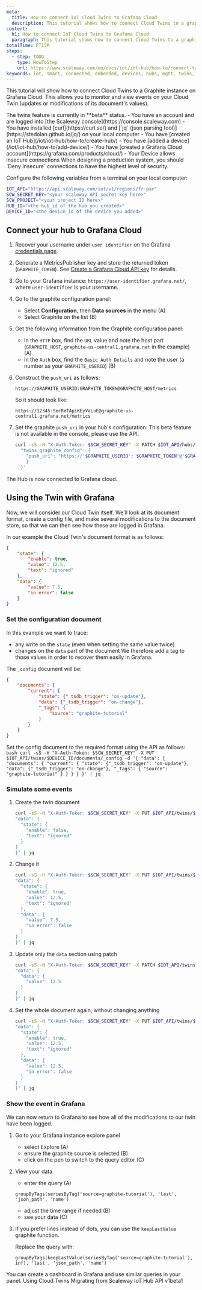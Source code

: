 ```yaml
---
meta:
  title: How to connect IoT Cloud Twins to Grafana Cloud
  description: This tutorial shows how to connect Cloud Twins to a graphite instance on Grafana Cloud.
content:
  h1: How to connect IoT Cloud Twins to Grafana Cloud
  paragraph: This tutorial shows how to connect Cloud Twins to a graphite instance on Grafana Cloud.
totalTime: PT15M
steps:
  - step: TODO
    type: HowToStep
    url: https://www.scaleway.com/en/docs/iot/iot-hub/how-to/connect-twins-to-grafana-cloud/
keywords: iot, smart, connected, embedded, devices, hubs, mqtt, twins, document store, document, cache, data, graphite, grafana
---
```


<Macro id="iam-requirements" />


This tutorial will show how to connect Cloud Twins to a Graphite instance on Grafana Cloud. This allows you to monitor and view events on your Cloud Twin (updates or modifications of its document's values).

<Message type="note">
  The twins feature is currently in **beta** status.
</Message>

<Message type="requirement">
  - You have an account and are logged into [the Scaleway console](https://console.scaleway.com)
  - You have installed [curl](https://curl.se/) and [`jq` (json parsing tool)](https://stedolan.github.io/jq/) on your local computer
  - You have [created an IoT Hub](/iot/iot-hub/how-to/create-hub/)
  - You have [added a device](/iot/iot-hub/how-to/add-device/)
  - You have [created a Grafana Cloud account](https://grafana.com/products/cloud/)
  - Your Device allows insecure connections
</Message>

<Message type="note">
  When designing a production system, you should `Deny Insecure` connections to have the highest level of security.
</Message>

Configure the following variables from a terminal on your local computer:

```bash
IOT_API="https://api.scaleway.com/iot/v1/regions/fr-par"
SCW_SECRET_KEY="<your scaleway API secret key here>"
SCW_PROJECT="<your project ID here>"
HUB_ID="<the hub_id of the hub you created>"
DEVICE_ID="<the device_id of the device you added>"
```

## Connect your hub to Grafana Cloud

1. Recover your username under `user identifier` on the Grafana [credentials page](https://grafana.com/orgs/user-identifier/api-keys).
2. Generate a MetricsPublisher key and store the returned token (`GRAPHITE_TOKEN`).
    <Message type="tip">
      See [Create a Grafana Cloud API key](https://grafana.com/docs/grafana-cloud/reference/create-api-key/) for details.
    </Message>
3. Go to your Grafana instance: `https://user-identifier.grafana.net/`, where `user-identifier` is your username.
4. Go to the graphite configuration panel:
    - Select **Configuration**, then **Data sources** in the menu (A)
    - Select Graphite on the list (B)

    <Lightbox src="grafanacloud-configuration-datasource-menu-graphite.webp" alt="" />
5. Get the following information from the Graphite configuration panel:
    - In the `HTTP` box, find the `URL` value and note the host part (`GRAPHITE_HOST`, `graphite-us-central1.grafana.net` in the example) (A)
    - In the `Auth` box, find the `Basic Auth Details` and note the user (a number as your `GRAPHITE_USERID`) (B)

    <Lightbox src="grafanacloud-datasource-graphite-settings.webp" alt="" />
6. Construct the `push_uri` as follows:
    ```
    https://GRAPHITE_USERID:GRAPHITE_TOKEN@GRAPHITE_HOST/metrics
    ```

    So it should look like:
    ```
    https://12345:SecReTApiKEyVaLuE@graphite-us-central1.grafana.net/metrics
    ```
7. Set the graphite `push_uri` in your hub's configuration:
    <Message type="note">
      This beta feature is not available in the console, please use the API.
    </Message>

    ```bash
    curl -sS -H "X-Auth-Token: $SCW_SECRET_KEY" -X PATCH $IOT_API/hubs/$HUB_ID -d '{
      "twins_graphite_config": {
        "push_uri": "https://'$GRAPHITE_USERID':'$GRAPHITE_TOKEN'@'$GRAPHITE_HOST'/metrics"
        }
      }'
    ```

The Hub is now connected to Grafana cloud.

## Using the Twin with Grafana

Now, we will consider our Cloud Twin itself. We'll look at its document format, create a config file, and make several modifications to the document store, so that we can then see how these are logged in Grafana.

In our example the Cloud Twin's document format is as follows:

```json
{
    "state": {
        "enable": true,
        "value": 12.5,
        "text": "ignored"
    },
    "data": {
        "value": 7.5,
        "in error": false
    }
}
```

### Set the configuration document

In this example we want to trace:
- any write on the `state` (even when setting the same value twice)
- changes on the `data` part of the document
We therefore add a tag to those values in order to recover them easily in Grafana.

The `_config` document will be:
```json
{
    "documents": {
        "current": {
            "state": {"_tsdb_trigger": "on-update"},
            "data": {"_tsdb_trigger": "on-change"},
            "_tags": {
                "source": "graphite-tutorial"
            }
        }
    }
}
```

Set the config document to the required format using the API as follows:
	```bash
	curl -sS -H "X-Auth-Token: $SCW_SECRET_KEY" -X PUT $IOT_API/twins/$DEVICE_ID/documents/_config -d '{
    "data": {
      "documents": {
        "current": {
    "state": {"_tsdb_trigger": "on-update"},
    "data": {"_tsdb_trigger": "on-change"},
    "_tags": {
      "source": "graphite-tutorial"
    }
        }
      }
    }
	}' | jq
	```

### Simulate some events
1. Create the twin document
	```bash
	curl -sS -H "X-Auth-Token: $SCW_SECRET_KEY" -X PUT $IOT_API/twins/$DEVICE_ID/documents/current -d '{
    "data": {
      "state": {
        "enable": false,
        "text": "ignored"
      }
    }
	}' | jq
	```
2. Change it
	```bash
	curl -sS -H "X-Auth-Token: $SCW_SECRET_KEY" -X PUT $IOT_API/twins/$DEVICE_ID/documents/current -d '{
    "data": {
      "state": {
        "enable": true,
        "value": 12.5,
        "text": "ignored"
      },
      "data": {
        "value": 7.5,
        "in error": false
      }
    }
	}' | jq
	```
3. Update only the `data` section using patch
	```bash
	curl -sS -H "X-Auth-Token: $SCW_SECRET_KEY" -X PATCH $IOT_API/twins/$DEVICE_ID/documents/current -d '{
    "data": {
      "data": {
        "value": 12.5
      }
    }
	}' | jq
	```
4. Set the whole document again, without changing anything
	```bash
	curl -sS -H "X-Auth-Token: $SCW_SECRET_KEY" -X PUT $IOT_API/twins/$DEVICE_ID/documents/current -d '{
    "data": {
      "state": {
        "enable": true,
        "value": 12.5,
        "text": "ignored"
      },
      "data": {
        "value": 12.5,
        "in error": false
      }
    }
	}' | jq
	```

### Show the event in Grafana
We can now return to Grafana to see how all of the modifications to our twin have been logged.

1. Go to your Grafana instance explore panel
    - select Explore (A)
    - ensure the graphite source is selected (B)
    - click on the pen to switch to the query editor (C)
    <Lightbox src="grafanacloud-explore.webp" alt="" />
2. View your data
    - enter the query (A)
    ```
    groupByTags(seriesByTag('source=graphite-tutorial'), 'last', 'json_path', 'name')
    ```
    - adjust the time range if needed (B)
    - see your data (C)
    <Lightbox src="grafanacloud-explore-data.webp" alt="" />
3. If you prefer lines instead of dots, you can use the `keepLastValue` graphite function.

    Replace the query with:
    ```
    groupByTags(keepLastValue(seriesByTag('source=graphite-tutorial'), inf), 'last', 'json_path', 'name')
    ```

<Message type="tip">
  You can create a dashboard in Grafana and use similar queries in your panel.
</Message>


<Navigation title="See Also">
  <PreviousButton to="/iot/iot-hub/api-cli/using-twins/">Using Cloud Twins</PreviousButton>
  <NextButton to="/iot/iot-hub/api-cli/migrating-from-api-v1beta1/">Migrating from Scaleway IoT Hub API v1beta1</NextButton>
</Navigation>
